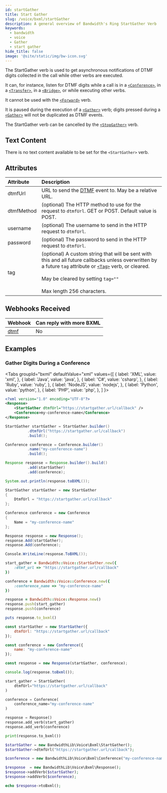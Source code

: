 ```yaml
---
id: startGather
title: Start Gather
slug: /voice/bxml/startGather
description: A general overview of Bandwidth's Ring StartGather Verb
keywords:
  - bandwidth
  - voice
  - Gather
  - start gather
hide_title: false
image: '@site/static/img/bw-icon.svg'
---
```



The StartGather verb is used to get asynchronous notifications of DTMF digits collected in the call while other verbs are executed.

It can, for instance, listen for DTMF digits while a call is in a [`<Conference>`](docs/voice/bxml/conference/),
in a [`<Transfer>`](docs/voice/bxml/transfer/), in a [`<Bridge>`](docs/voice/bxml/bridge/), or while executing other verbs.

It cannot be used with the [`<Forward>`](docs/voice/bxml/forward/) verb.

It is paused during the execution of a [`<Gather>`](docs/voice/bxml/gather/) verb; digits pressed during a [`<Gather>`](docs/voice/bxml/gather/) will not be duplicated as DTMF events.

The StartGather verb can be cancelled by the [`<StopGather>`](docs/voice/bxml/stopGather/) verb.

## Text Content

There is no text content available to be set for the `<StartGather>` verb.

## Attributes

| Attribute           | Description |
|:--------------------|:------------|
| dtmfUrl             | URL to send the [DTMF](docs/voice/webhooks/dtmf/) event to. May be a relative URL. |
| dtmfMethod          | (optional) The HTTP method to use for the request to `dtmfUrl`. GET or POST. Default value is POST. |
| username            | (optional) The username to send in the HTTP request to `dtmfUrl`. |
| password            | (optional) The password to send in the HTTP request to `dtmfUrl`. |
| tag                 | (optional) A custom string that will be sent with this and all future callbacks unless overwritten by a future `tag` attribute or [`<Tag>`](docs/voice/bxml/tag/) verb, or cleared.<br/><br/>May be cleared by setting `tag=""`<br/><br/>Max length 256 characters. |

## Webhooks Received

| Webhook                            | Can reply with more BXML |
|:-----------------------------------|:-------------------------|
| [dtmf](docs/voice/webhooks/dtmf/)  | No                       |

## Examples

### Gather Digits During a Conference

<Tabs
  groupId="bxml"
  defaultValue="xml"
  values={[
    { label: 'XML', value: 'xml', },
    { label: 'Java', value: 'java', },
    { label: 'C#', value: 'csharp', },
    { label: 'Ruby', value: 'ruby', },
    { label: 'NodeJS', value: 'nodejs', },
    { label: 'Python', value: 'python', },
    { label: 'PHP', value: 'php', },
  ]
}>
<TabItem value="xml">

```xml
<?xml version="1.0" encoding="UTF-8"?>
<Response>
    <StartGather dtmfUrl="https://startgather.url/callback" />
    <Conference>my-conference-name</Conference>
</Response>
```

</TabItem>
<TabItem value="java">

```java
StartGather startGather = StartGather.builder()
          .dtmfUrl("https://startgather.url/callback")
          .build();

Conference conference = Conference.builder()
          .name("my-conference-name")
          .build();

Response response = Response.builder().build()
          .add(startGather)
          .add(conference);

System.out.println(response.toBXML());
```

</TabItem>
<TabItem value="csharp">

```cs
StartGather startGather = new StartGather
{
    DtmfUrl = "https://startgather.url/callback"
};

Conference conference = new Conference
{
    Name = "my-conference-name"
};

Response response = new Response();
response.Add(startGather);
response.Add(conference);

Console.WriteLine(response.ToBXML());
```

</TabItem>
<TabItem value="ruby">

```ruby
start_gather = Bandwidth::Voice::StartGather.new({
    :dtmf_url => "https://startgather.url/callback"
})

conference = Bandwidth::Voice::Conference.new({
    :conference_name => "my-conference-name"
})

response = Bandwidth::Voice::Response.new()
response.push(start_gather)
response.push(conference)

puts response.to_bxml()
```

</TabItem>
<TabItem value="nodejs">

```js
const startGather = new StartGather({
    dtmfUrl: "https://startgather.url/callback"
});

const conference = new Conference({
    name: "my-conference-name"
});

const response = new Response(startGather, conference);

console.log(response.toBxml());
```

</TabItem>
<TabItem value="python">

```python
start_gather = StartGather(
    dtmfUrl="https://startgather.url/callback"
)

conference = Conference(
    conference_name="my-conference-name"
)

response = Response()
response.add_verb(start_gather)
response.add_verb(conference)

print(response.to_bxml())
```

</TabItem>
<TabItem value="php">

```php
$startGather = new BandwidthLib\Voice\Bxml\StartGather();
$startGather->dtmfUrl("https://startgather.url/callback");

$conference = new BandwidthLib\Voice\Bxml\Conference("my-conference-name");

$response  = new BandwidthLib\Voice\Bxml\Response();
$response->addVerb($startGather);
$response->addVerb($conference);

echo $response->toBxml();
```

</TabItem>
</Tabs>
